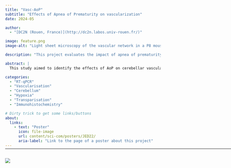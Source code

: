 ```yaml
---
title: "Vasc-AoP"
subtitle: "Effects of Apnea of Prematurity on vascularization"
date: 2024-05

author:
  - "[DC2N (Rouen, France)](http://dc2n.labos.univ-rouen.fr/)"

image: feature.png
image-alt: "Light sheet microscopy of the vascular network in a P8 mouse"

description: "This project evaluates the impact of apnea of prematurity on cerebellar vascular development, using intermittent hypoxia in a murine model."

abstract: |
  This study aimed to identify the effects of AoP on cerebellar vascular development, and to demonstrate that the cerebellum is vulnerable to AoP. This was shown via immunohistochemistry studies and RT-qPCR. Results confirmed the presence of alterations in gene expression. This was further assessed through visible changes in blood vessel density via immunocytochemistry. Furthermore, transparisation studies are underway to observe these change in situ and in 3D.

categories:
  - "RT-qPCR"
  - "Vascularisation"
  - "Cerebellum"
  - "Hypoxia"
  - "Transparisation"
  - "Immunohistochemistry"

# Dirty trick to get some links/buttons
about:
  links:
    - text: "Poster"
      icon: file-image
      url: content/sci-com/posters/JED22/
      aria-label: "Link to the page of a poster about this project"
---
```


<hr style="margin-bottom: 30px; margin-top: -12px;" width="900px">

![](feature.png){.preview-image fig-alt="Image illustrating the project"}